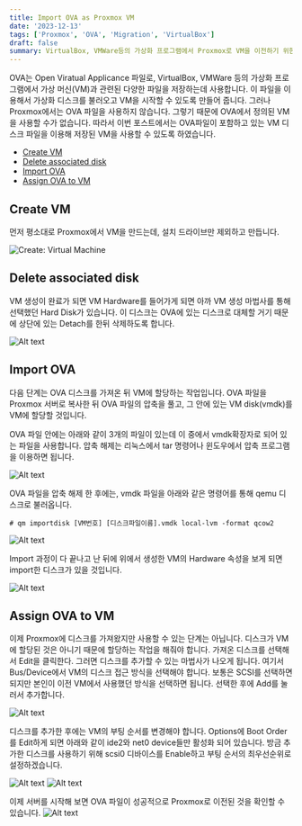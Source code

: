 ---
title: Import OVA as Proxmox VM
date: '2023-12-13'
tags: ['Proxmox', 'OVA', 'Migration', 'VirtualBox']
draft: false
summary: VirtualBox, VMWare등의 가상화 프로그램에서 Proxmox로 VM을 이전하기 위한 방법 중 하나입니다.
---

OVA는 Open Viratual Applicance 파일로, VirtualBox, VMWare 등의 가상화 프로그램에서 가상 머신(VM)과 관련된 다양한 파일을 저장하는데 사용합니다. 이 파일을 이용해서 가상화 디스크를 불러오고 VM을 시작할 수 있도록 만들어 줍니다. 그러나 Proxmox에서는 OVA 파일을 사용하지 않습니다. 그렇기 때문에 OVA에서 정의된 VM을 사용할 수가 없습니다. 따라서 이번 포스트에서는 OVA파일이 포함하고 있는 VM 디스크 파일을 이용해 저장된 VM을 사용할 수 있도록 하였습니다.

- [Create VM](#create-vm)
- [Delete associated disk](#delete-associated-disk)
- [Import OVA](#import-ova)
- [Assign OVA to VM](#assign-ova-to-vm)

## Create VM
먼저 평소대로 Proxmox에서 VM을 만드는데, 설치 드라이브만 제외하고 만듭니다.

![Create: Virtual Machine](/static/images/2023-12-13/image.png)

## Delete associated disk
VM 생성이 완료가 되면 VM Hardware를 들어가게 되면 아까 VM 생성 마법사를 통해 선택했던 Hard Disk가 있습니다. 이 디스크는 OVA에 있는 디스크로 대체할 거기 때문에 상단에 있는 Detach를 한뒤 삭제하도록 합니다.

![Alt text](/static/images/2023-12-13/image-2.png)

## Import OVA
다음 단계는 OVA 디스크를 가져온 뒤 VM에 할당하는 작업입니다. OVA 파일을 Proxmox 서버로 복사한 뒤 OVA 파일의 압축을 풀고, 그 안에 있는 VM disk(vmdk)를 VM에 할당할 것입니다.

OVA 파일 안에는 아래와 같이 3개의 파일이 있는데 이 중에서 vmdk확장자로 되어 있는 파일을 사용합니다. 압축 해제는 리눅스에서 tar 명령어나 윈도우에서 압축 프로그램을 이용하면 됩니다.

![Alt text](/static/images/2023-12-13/image-3.png)

OVA 파일을 압축 해제 한 후에는, vmdk 파일을 아래와 같은 명령어를 통해 qemu 디스크로 불러옵니다.

```console
# qm importdisk [VM번호] [디스크파일이름].vmdk local-lvm -format qcow2
```

![Alt text](/static/images/2023-12-13/image-4.png)

Import 과정이 다 끝나고 난 뒤에 위에서 생성한 VM의 Hardware 속성을 보게 되면 import한 디스크가 있을 것입니다.

![Alt text](/static/images/2023-12-13/image-5.png)

## Assign OVA to VM
이제 Proxmox에 디스크를 가져왔지만 사용할 수 있는 단계는 아닙니다. 디스크가 VM에 할당된 것은 아니기 때문에 할당하는 작업을 해줘야 합니다. 가져온 디스크를 선택해서 Edit을 클릭한다. 그러면 디스크를 추가할 수 있는 마법사가 나오게 됩니다. 여기서 Bus/Device에서 VM의 디스크 접근 방식을 선택해야 합니다. 보통은 SCSI를 선택하면 되지만 본인이 이전 VM에서 사용했던 방식을 선택하면 됩니다. 선택한 후에 Add를 눌러서 추가합니다.

![Alt text](/static/images/2023-12-13/image-6.png)

디스크를 추가한 후에는 VM의 부팅 순서를 변경해야 합니다. Options에 Boot Order를 Edit하게 되면 아래와 같이 ide2와 net0 device들만 활성화 되어 있습니다. 방금 추가한 디스크를 사용하기 위해 scsi0 디바이스를 Enable하고 부팅 순서의 최우선순위로 설정하겠습니다.

![Alt text](/static/images/2023-12-13/image-7.png)
![Alt text](/static/images/2023-12-13/image-8.png)

이제 서버를 시작해 보면 OVA 파일이 성공적으로 Proxmox로 이전된 것을 확인할 수 있습니다.
![Alt text](/static/images/2023-12-13/image-9.png)